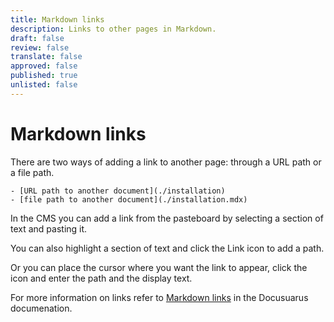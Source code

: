 ```yaml
---
title: Markdown links
description: Links to other pages in Markdown.
draft: false
review: false
translate: false
approved: false
published: true
unlisted: false
---
```


# Markdown links

There are two ways of adding a link to another page: through a URL path or a file path.

```
- [URL path to another document](./installation)
- [file path to another document](./installation.mdx)
```

In the CMS you can add a link from the pasteboard by selecting a section of text and pasting it.

You can also highlight a section of text and click the Link icon to add a path.

Or you can place the cursor where you want the link to appear, click the icon and enter the path and the display text.

For more information on links refer to [Markdown links](https://docusaurus.io/docs/markdown-features/links) in the Docusuarus documenation. 
